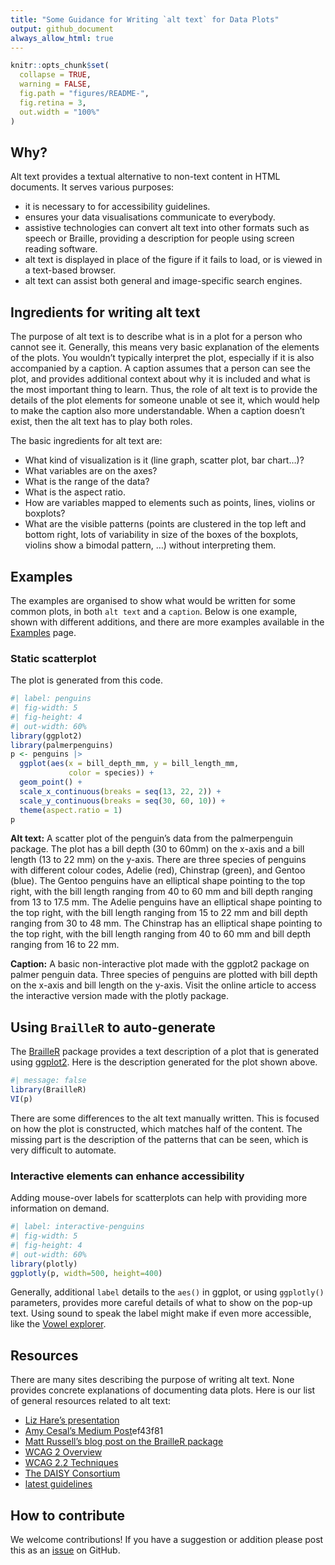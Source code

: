 ```yaml
---
title: "Some Guidance for Writing `alt text` for Data Plots"
output: github_document
always_allow_html: true
---
```



<!-- README.md is generated from README.Rmd. Please edit that file -->

```r
knitr::opts_chunk$set(
  collapse = TRUE, 
  warning = FALSE,
  fig.path = "figures/README-",
  fig.retina = 3,
  out.width = "100%"
)
```


## Why?

Alt text provides a textual alternative to non-text content in HTML documents. It serves various purposes: 

- it is necessary to for accessibility guidelines. 
- ensures your data visualisations communicate to everybody.
- assistive technologies can convert alt text into other formats such as speech or Braille, providing a description for people using screen reading software.
- alt text is displayed in place of the figure if it fails to load, or is viewed in a text-based browser. 
- alt text can assist both general and image-specific search engines.

## Ingredients for writing alt text

The purpose of alt text is to describe what is in a plot for a person who cannot see it. Generally, this means very basic explanation of the elements of the plots. You wouldn't typically interpret the plot, especially if it is also accompanied by a caption. A caption assumes that a person can see the plot, and provides additional context about why it is included and what is the most important thing to learn. Thus, the role of alt text is to provide the details of the plot elements for someone unable ot see it, which would help to make the caption also more understandable. When a caption doesn't exist, then the alt text has to play both roles.

The basic ingredients for alt text are:

- What kind of visualization is it (line graph, scatter plot, bar chart...)?
- What variables are on the axes?
- What is the range of the data?
- What is the aspect ratio.
- How are variables mapped to elements such as points, lines, violins or boxplots?
- What are the visible patterns (points are clustered in the top left and bottom right, lots of variability in size of the boxes of the boxplots, violins show a bimodal pattern, ...) without interpreting them.

## Examples

The examples are organised to show what would be written for some common plots, in both `alt text` and a `caption`. Below is one example, shown with different additions, and there are more examples available in the [Examples](https://numbats.github.io/alt-text-for-data-plots/examples.html) page.

### Static scatterplot 

The plot is generated from this code.

```r
#| label: penguins
#| fig-width: 5
#| fig-height: 4
#| out-width: 60%
library(ggplot2)
library(palmerpenguins)
p <- penguins |>  
  ggplot(aes(x = bill_depth_mm, y = bill_length_mm, 
             color = species)) + 
  geom_point() +
  scale_x_continuous(breaks = seq(13, 22, 2)) +
  scale_y_continuous(breaks = seq(30, 60, 10)) +
  theme(aspect.ratio = 1)
p
```

**Alt text:** A scatter plot of the penguin's data from the palmerpenguin package. The plot has a bill depth (30 to 60mm) on the x-axis and a bill length (13 to 22 mm) on the y-axis. There are three species of penguins with different colour codes, Adelie (red), Chinstrap (green), and Gentoo (blue). The Gentoo penguins have an elliptical shape pointing to the top right, with the bill length ranging from 40 to 60 mm and bill depth ranging from 13 to 17.5 mm. The Adelie penguins have an elliptical shape pointing to the top right, with the bill length ranging from 15 to 22 mm and bill depth ranging from 30 to 48 mm. The Chinstrap has an elliptical shape pointing to the top right, with the bill length ranging from 40 to 60 mm and bill depth ranging from 16 to 22 mm.

**Caption:** A basic non-interactive plot made with the ggplot2 package on palmer penguin data. Three species of penguins are plotted with bill depth on the x-axis and bill length on the y-axis. Visit the online article to access the interactive version made with the plotly package.

## Using `BrailleR` to auto-generate

The [BrailleR](http://ajrgodfrey.github.io/BrailleR/index.html) package provides a text description of a plot that is generated using [ggplot2](https://ggplot2.tidyverse.org). Here is the description generated for the plot shown above.

```r
#| message: false
library(BrailleR)
VI(p)
```

There are some differences to the alt text manually written. This is focused on how the plot is constructed, which matches half of the content. The missing part is the description of the patterns that can be seen, which is very difficult to automate.

### Interactive elements can enhance accessibility

Adding mouse-over labels for scatterplots can help with providing more information on demand. 

```r
#| label: interactive-penguins
#| fig-width: 5
#| fig-height: 4
#| out-width: 60%
library(plotly)
ggplotly(p, width=500, height=400)
```

Generally, additional `label` details to the `aes()` in ggplot, or using `ggplotly()` parameters, provides more careful details of what to show on the pop-up text. Using sound to speak the label might make if even more accessible, like the [Vowel explorer](https://petergill.shinyapps.io/shinyplay/).

## Resources

There are many sites describing the purpose of writing alt text. None provides concrete explanations of documenting data plots.  Here is our list of general resources related to alt text: 

- [Liz Hare's presentation](https://lizharedogs.github.io/RLadiesNYAltText/#6)
- [Amy Cesal's Medium Post](https://medium.com/nightingale/writing-alt-text-for-data-visualization-2a218)ef43f81
- [Matt Russell's blog post on the BrailleR package](https://arbor-analytics.com/post/2023-06-30-making-r-graphs-more-accessible-using-brailler/)
- [WCAG 2 Overview](https://www.w3.org/WAI/standards-guidelines/wcag/)
- [WCAG 2.2 Techniques](https://www.w3.org/WAI/WCAG22/Techniques/html/H69.html)
- [The DAISY Consortium](https://daisy.org)
- [latest guidelines](https://www.w3.org/TR/maturity-model/)

## How to contribute

We welcome contributions! If you have a suggestion or addition please post this as an [issue](https://github.com/numbats/alt-text-for-data-plots/issues) on GitHub.

